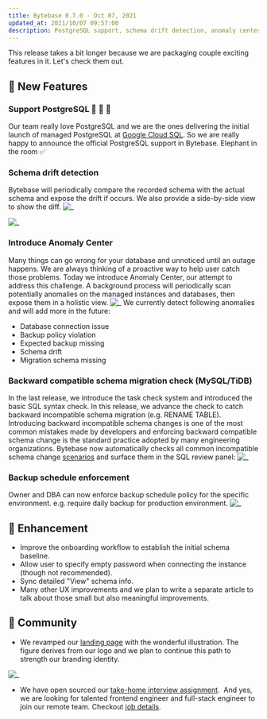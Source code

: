 ```yaml
---
title: Bytebase 0.7.0 - Oct 07, 2021
updated_at: 2021/10/07 09:57:00
description: PostgreSQL support, schema drift detection, anomaly center, backward incompatible schema migration check, backup schedule enforcement and more
---
```



This release takes a bit longer because we are packaging couple exciting features in it. Let's check them out.

## 🚀 New Features

### Support PostgreSQL 🐘 🐘 🐘

Our team really love PostgreSQL and we are the ones delivering the initial launch of managed PostgreSQL at [Google Cloud SQL](https://cloud.google.com/sql). So we are really happy to announce the official PostgreSQL support in Bytebase. Elephant in the room ✅

### Schema drift detection

Bytebase will periodically compare the recorded schema with the actual schema and expose the drift if occurs. We also provide a side-by-side view to show the diff.
![_](/content/changelog/0.7.0/schema-drift.webp)

![_](/content/changelog/0.7.0/schema-drift-detail.webp)

### Introduce Anomaly Center

Many things can go wrong for your database and unnoticed until an outage happens. We are always thinking of a proactive way to help user catch those problems. Today we introduce Anomaly Center, our attempt to address this challenge. A background process will periodically scan potentially anomalies on the managed instances and databases, then expose them in a holistic view.
![_](/content/changelog/0.7.0/anomaly-center.webp)
We currently detect following anomalies and will add more in the future:

- Database connection issue
- Backup policy violation
- Expected backup missing
- Schema drift
- Migration schema missing

### Backward compatible schema migration check (MySQL/TiDB)

In the last release, we introduce the task check system and introduced the basic SQL syntax check. In this release, we advance the check to catch backward incompatible schema migration (e.g. RENAME TABLE). Introducing backward incompatible schema changes is one of the most common mistakes made by developers and enforcing backward compatible schema change is the standard practice adopted by many engineering organizations. Bytebase now automatically checks all common incompatible schema change [scenarios](https://www.bytebase.com/docs/sql-review/error-codes/#compatibility) and surface them in the SQL review panel:
![_](/content/changelog/0.7.0/backward-compatible-check.webp)

### Backup schedule enforcement

Owner and DBA can now enforce backup schedule policy for the specific environment. e.g. require daily backup for production environment.
![_](/content/changelog/0.7.0/environment.webp)

## 🎄 Enhancement

- Improve the onboarding workflow to establish the initial schema baseline.
- Allow user to specify empty password when connecting the instance (though not recommended).
- Sync detailed "View" schema info.
- Many other UX improvements and we plan to write a separate article to talk about those small but also meaningful improvements.

## 🎠 Community

- We revamped our [landing page](https://www.bytebase.com/) with the wonderful illustration. The figure derives from our logo and we plan to continue this path to strength our branding identity.

![_](/content/changelog/0.7.0/frontpage.webp)

- We have open sourced our [take-home interview assignment](https://github.com/bytebase/interview).  And yes, we are looking for talented frontend engineer and full-stack engineer to join our remote team. Checkout [job details](https://www.bytebase.com/jobs).

<InstallUpgrade />
